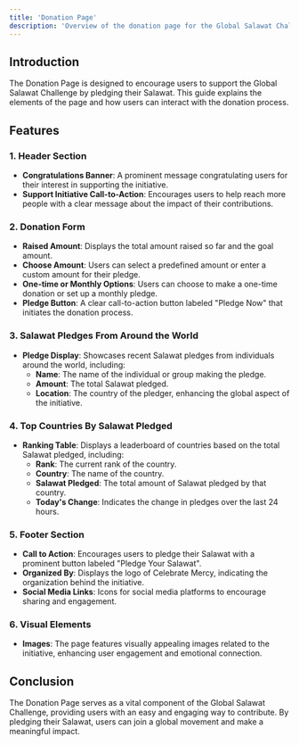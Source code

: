 ```yaml
---
title: 'Donation Page'
description: 'Overview of the donation page for the Global Salawat Challenge'
---
```


## Introduction

The Donation Page is designed to encourage users to support the Global Salawat Challenge by pledging their Salawat. This guide explains the elements of the page and how users can interact with the donation process.

## Features

### 1. **Header Section**

- **Congratulations Banner**: A prominent message congratulating users for their interest in supporting the initiative.
- **Support Initiative Call-to-Action**: Encourages users to help reach more people with a clear message about the impact of their contributions.

### 2. **Donation Form**

- **Raised Amount**: Displays the total amount raised so far and the goal amount.
- **Choose Amount**: Users can select a predefined amount or enter a custom amount for their pledge.
- **One-time or Monthly Options**: Users can choose to make a one-time donation or set up a monthly pledge.
- **Pledge Button**: A clear call-to-action button labeled "Pledge Now" that initiates the donation process.

### 3. **Salawat Pledges From Around the World**

- **Pledge Display**: Showcases recent Salawat pledges from individuals around the world, including:
    - **Name**: The name of the individual or group making the pledge.
    - **Amount**: The total Salawat pledged.
    - **Location**: The country of the pledger, enhancing the global aspect of the initiative.

### 4. **Top Countries By Salawat Pledged**

- **Ranking Table**: Displays a leaderboard of countries based on the total Salawat pledged, including:
    - **Rank**: The current rank of the country.
    - **Country**: The name of the country.
    - **Salawat Pledged**: The total amount of Salawat pledged by that country.
    - **Today's Change**: Indicates the change in pledges over the last 24 hours.

### 5. **Footer Section**

- **Call to Action**: Encourages users to pledge their Salawat with a prominent button labeled "Pledge Your Salawat".
- **Organized By**: Displays the logo of Celebrate Mercy, indicating the organization behind the initiative.
- **Social Media Links**: Icons for social media platforms to encourage sharing and engagement.

### 6. **Visual Elements**

- **Images**: The page features visually appealing images related to the initiative, enhancing user engagement and emotional connection.

## Conclusion

The Donation Page serves as a vital component of the Global Salawat Challenge, providing users with an easy and engaging way to contribute. By pledging their Salawat, users can join a global movement and make a meaningful impact.